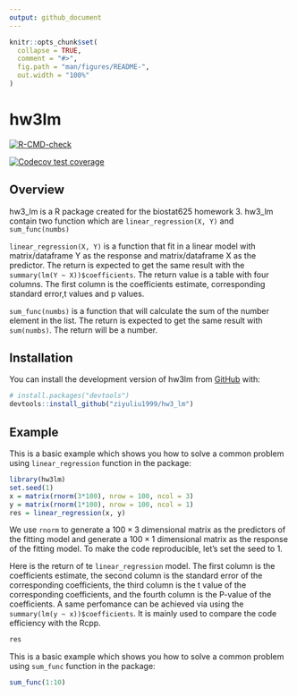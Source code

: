 ```yaml
---
output: github_document
---
```


<!-- README.md is generated from README.Rmd. Please edit that file -->

```r
knitr::opts_chunk$set(
  collapse = TRUE,
  comment = "#>",
  fig.path = "man/figures/README-",
  out.width = "100%"
)
```

# hw3lm

<!-- badges: start -->
[![R-CMD-check](https://github.com/ziyuliu1999/hw3_lm/actions/workflows/R-CMD-check.yaml/badge.svg)](https://github.com/ziyuliu1999/hw3_lm/actions/workflows/R-CMD-check.yaml)
<!-- badges: end -->

<!-- badges: start -->
  [![Codecov test coverage](https://codecov.io/gh/ziyuliu1999/hw3_lm/branch/main/graph/badge.svg)](https://app.codecov.io/gh/ziyuliu1999/hw3_lm?branch=main)
  <!-- badges: end -->

## Overview

hw3_lm is a R package created for the biostat625 homework 3. hw3_lm contain two function which are `linear_regression(X, Y)` and `sum_func(numbs)`

`linear_regression(X, Y)` is a function that fit in a linear model with matrix/dataframe Y as the response and matrix/dataframe X as the predictor. The return is expected to get the same result with the `summary(lm(Y ~ X))$coefficients`. The return value is a table with four columns. The first column is the coefficients estimate,  corresponding standard error,t values and p values.

`sum_func(numbs)` is a function that will calculate the sum of the number element in the list. The return is expected to get the same result with `sum(numbs)`. The return will be a number.


## Installation

You can install the development version of hw3lm from [GitHub](https://github.com/) with:

``` r
# install.packages("devtools")
devtools::install_github("ziyuliu1999/hw3_lm")
```

## Example 

This is a basic example which shows you how to solve a common problem using `linear_regression` function in the package:

```r
library(hw3lm)
set.seed(1)
x = matrix(rnorm(3*100), nrow = 100, ncol = 3)
y = matrix(rnorm(1*100), nrow = 100, ncol = 1)
res = linear_regression(x, y)
```

We use `rnorm` to generate a $100 \times 3$ dimensional matrix as the predictors of the fitting model and generate a $100 \times 1$ dimensional matrix as the response of the fitting model. To make the code reproducible, let's set the seed to 1.

Here is the return of te `linear_regression` model. The first column is the coefficients estimate, the second column is the standard error of the corresponding coefficients, the third column is the t value of the corresponding coefficients, and the fourth column is the P-value of the coefficients. A same perfomance can be achieved via using the `summary(lm(y ~ x))$coefficients`. It is mainly used to compare the code efficiency with the Rcpp.

```r
res
```

This is a basic example which shows you how to solve a common problem using `sum_func` function in the package:

```r
sum_func(1:10)
```

